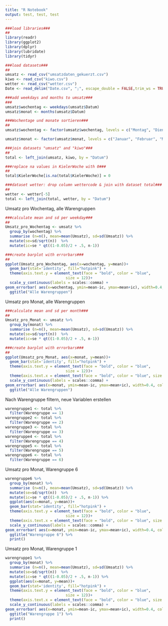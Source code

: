 ```yaml
---
title: "R Notebook"
output: test, test, test
---
```



```r
###load libraries###
##
library(readr)
library(ggplot2)
library(dplyr)
library(lubridate)
library(tidyr)

###load datasets###
##
umsatz <- read_csv("umsatzdaten_gekuerzt.csv")
kiwo <- read_csv("kiwo.csv") 
wetter <- read_csv("wetter.csv")
Date <- read_delim("Date.csv", ";", escape_double = FALSE,trim_ws = TRUE)

###add weekdays and months to umsatz###
###
umsatz$wochentag <- weekdays(umsatz$Datum)
umsatz$monat <- months(umsatz$Datum)

###Wochentage und monate sortieren###
##
umsatz$wochentag <- factor(umsatz$wochentag, levels = c("Montag", "Dienstag", "Mittwoch", "Donnerstag", "Freitag", "Samstag", "Sonntag"))

umsatz$monat <- factor(umsatz$monat, levels = c("Januar", "Februar", "März", "April", "Mai", "Juni", "Juli", "August", "September", "Oktober", "November", "Dezember"))

###join datasets "umsatz" and "kiwo"###
##
total <- left_join(umsatz, kiwo, by = "Datum")

###replace na values in KielerWoche with 0###
##
total$KielerWoche[is.na(total$KielerWoche)] = 0

###dataset wetter: drop column wettercode & join with dataset total###
##
wetter <- wetter[-5]
total <- left_join(total, wetter, by = "Datum")


```


Umsatz pro Wochentag, alle Warengruppen
```r
###calculate mean and sd per weekday###
##
Umsatz_pro_Wochentag <- umsatz %>%
  group_by(wochentag) %>%
  summarise (n=n(), mean=mean(Umsatz), sd=sd(Umsatz)) %>%
  mutate(se=sd/sqrt(n))  %>%
  mutate(ic=se * qt((1-0.05)/2 + .5, n-1))

###create barplot with errorbars###
##
ggplot(Umsatz_pro_Wochentag, aes(x=wochentag, y=mean))+
  geom_bar(stat='identity', fill="hotpink") +
  theme(axis.text.y = element_text(face = "bold", color = "blue", 
                           size = 12))+
  scale_y_continuous(labels = scales::comma) +
geom_errorbar( aes(x=wochentag, ymin=mean-ic, ymax=mean+ic), width=0.4, colour="blue", alpha=0.9, size=1.5) +
  ggtitle("Alle Warengruppen")
```

Umsatz pro Monat, alle Warengruppen
```r
###calculate mean and sd per month###
##
Umsatz_pro_Monat <- umsatz %>%
  group_by(monat) %>%
  summarise (n=n(), mean=mean(Umsatz), sd=sd(Umsatz)) %>%
  mutate(se=sd/sqrt(n))  %>%
  mutate(ic=se * qt((1-0.05)/2 + .5, n-1))

###create barplot with errorbars###
##
ggplot(Umsatz_pro_Monat, aes(x=monat, y=mean))+
  geom_bar(stat='identity', fill="hotpink") +
  theme(axis.text.y = element_text(face = "bold", color = "blue", 
                           size = 12))+
  theme(axis.text.x = element_text(face = "bold", color = "blue", size = 6)) + 
  scale_y_continuous(labels = scales::comma) +
geom_errorbar( aes(x=monat, ymin=mean-ic, ymax=mean+ic), width=0.4, colour="blue", alpha=0.9, size=1.5) +
  ggtitle("Alle Warengruppen")
```

Nach Warengruppe filtern, neue Variablen erstellen
```r
warengruppe1 <- total %>%
  filter(Warengruppe == 1)
warengruppe2 <- total %>%
  filter(Warengruppe == 2)
warengruppe3 <- total %>%
  filter(Warengruppe == 3)
warengruppe4 <- total %>%
  filter(Warengruppe == 4)
warengruppe5 <- total %>%
  filter(Warengruppe == 5)
warengruppe6 <- total %>%
  filter(Warengruppe == 6)
```


Umsatz pro Monat, Warengruppe 6
```r
warengruppe6 %>% 
  group_by(monat) %>%
  summarise (n=n(), mean=mean(Umsatz), sd=sd(Umsatz)) %>%
  mutate(se=sd/sqrt(n))  %>%
  mutate(ic=se * qt((1-0.05)/2 + .5, n-1)) %>%
  ggplot(aes(x=monat, y=mean))+
  geom_bar(stat='identity', fill="hotpink") +
  theme(axis.text.y = element_text(face = "bold", color = "blue", 
                           size = 12))+
  theme(axis.text.x = element_text(face = "bold", color = "blue", size = 6)) + 
  scale_y_continuous(labels = scales::comma) +
geom_errorbar( aes(x=monat, ymin=mean-ic, ymax=mean+ic), width=0.4, colour="blue", alpha=0.9, size=1.5) +
  ggtitle("Warengruppe 6") %>%
  print()
```

Umsatz pro Monat, Warengruppe 1
```r
warengruppe1 %>% 
  group_by(monat) %>%
  summarise (n=n(), mean=mean(Umsatz), sd=sd(Umsatz)) %>%
  mutate(se=sd/sqrt(n))  %>%
  mutate(ic=se * qt((1-0.05)/2 + .5, n-1)) %>%
  ggplot(aes(x=monat, y=mean))+
  geom_bar(stat='identity', fill="hotpink") +
  theme(axis.text.y = element_text(face = "bold", color = "blue", 
                           size = 12))+
  theme(axis.text.x = element_text(face = "bold", color = "blue", size = 6)) + 
  scale_y_continuous(labels = scales::comma) +
geom_errorbar( aes(x=monat, ymin=mean-ic, ymax=mean+ic), width=0.4, colour="blue", alpha=0.9, size=1.5) +
  ggtitle("Warengruppe 1") %>%
  print()
```

